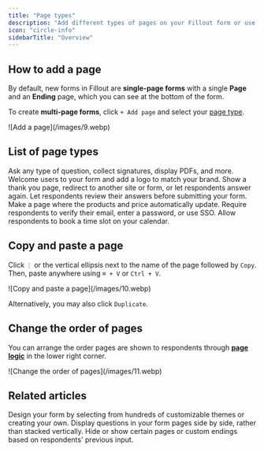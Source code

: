 ```yaml
---
title: "Page types"
description: "Add different types of pages on your Fillout form or use a single page for all your questions."
icon: "circle-info"
sidebarTitle: "Overview"
---
```


## How to add a page

By default, new forms in Fillout are **single-page forms** with a single **Page** and an **Ending** page, which you can see at the bottom of the form.

To create **multi-page forms**, click `+ Add page` and select your [page type](/help/page-types).

<Frame>
  ![Add a page](/images/9.webp)
</Frame>

## List of page types

<CardGroup cols={2}>
  <Card title="Form Page" icon="page" iconType="regular" color="#FFC738" href="/help/form-page">
    Ask any type of question, collect signatures, display PDFs, and more.
  </Card>
  <Card title="Cover Page" icon="book" iconType="regular" color="#FFC738" href="/help/cover-page">
    Welcome users to your form and add a logo to match your brand.
  </Card>
  <Card title="Ending Page" icon="party-bell" iconType="regular" color="#FFC738" href="/help/ending-page">
    Show a thank you page, redirect to another site or form, or let respondents answer again.
  </Card>
  <Card title="Review Page" icon="magnifying-glass" iconType="regular" color="#FFC738" href="/help/review-page">
    Let respondents review their answers before submitting your form.
  </Card>
  <Card title="Payment Page" icon="credit-card" iconType="regular" color="#FFC738" href="/help/payment-page">
    Make a page where the products and price automatically update.
  </Card>
  <Card title="Login Page" icon="key" iconType="regular" color="#FFC738" href="/help/login-page">
    Require respondents to verify their email, enter a password, or use SSO.
  </Card>
  <Card title="Scheduling Page" icon="calendar-day" iconType="regular" color="#FFC738" href="/help/scheduling-page">
    Allow respondents to book a time slot on your calendar.
  </Card>
</CardGroup>

## Copy and paste a page

Click `⋮` or the vertical ellipsis next to the name of the page followed by `Copy`. Then, paste anywhere using `⌘ + V` or `Ctrl + V`.

<Frame>
  ![Copy and paste a page](/images/10.webp)
</Frame>

Alternatively, you may also click `Duplicate`.

## Change the order of pages

You can arrange the order pages are shown to respondents through [**page logic**](/help/page-logic) in the lower right corner.

<Frame>
  ![Change the order of pages](/images/11.webp)
</Frame>

## Related articles

<CardGroup cols={3}>
  <Card title="Page layout" icon="rectangles-mixed" iconType="regular" color="#FFC738" href="/help/layout">
    Design your form by selecting from hundreds of customizable themes or creating your own.
  </Card>
  <Card title="Multi-column forms" icon="table-columns" iconType="regular" color="#FFC738" href="/help/multi-column-forms">
    Display questions in your form pages side by side, rather than stacked vertically.
  </Card>
  <Card title="Page logic" icon="diagram-project" iconType="regular" color="#FFC738" href="/help/page-logic">
    Hide or show certain pages or custom endings based on respondents' previous input.
  </Card>
</CardGroup>